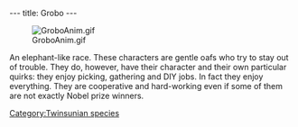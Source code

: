 ---
title: Grobo
---

[[Image:GroboAnim.gif|right]]

An elephant-like race. These characters are gentle oafs who try to stay out of trouble. They do, however, have their character and their own particular quirks: they enjoy picking, gathering and DIY jobs. In fact they enjoy everything. They are cooperative and hard-working even if some of them are not exactly Nobel prize winners.

{{stub}}

[[Category:Twinsunian species]]